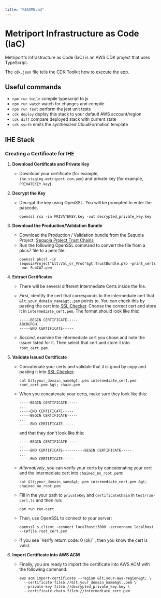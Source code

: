 ```yaml
---
title: "README.md"
---
```


# Metriport Infrastructure as Code (IaC)

Metriport's Infrastructure as Code (IaC) is an AWS CDK project that uses TypeScript.

The `cdk.json` file tells the CDK Toolkit how to execute the app.

## Useful commands

- `npm run build` compile typescript to js
- `npm run watch` watch for changes and compile
- `npm run test` perform the jest unit tests
- `cdk deploy` deploy this stack to your default AWS account/region
- `cdk diff` compare deployed stack with current state
- `cdk synth` emits the synthesized CloudFormation template

## IHE Stack

### Creating a Certificate for IHE

1. **Download Certificate and Private Key**

   - Download your certificate (for example, `ihe.staging.metriport.com.pem`) and private key (for example, `PRIVATEKEY.key`).

2. **Decrypt the Key**

   - Decrypt the key using OpenSSL. You will be prompted to enter the pascode.
     ```
     openssl rsa -in PRIVATEKEY.key -out decrypted_private_key.key
     ```

3. **Download the Production/Validation Bundle**

   - Download the Production / Validation bundle from the Sequoia Project:
     [Sequoia Project Trust Chains](https://directtrust.zohodesk.com/portal/en/kb/articles/installing-sequoia-project-trust-chains)
   - Run the following OpenSSL command to convert the file from a pkcs7 file to a pem file:
     ```
     openssl pkcs7 -in sequoiaProject"&lt;Val_or_Prod"&gt;TrustBundle.p7b -print_certs -out SubCA2.pem
     ```

4. **Extract Certificates**

   - There will be several different Intermediate Certs inside the file.
   - _First_, identify the cert that corresponds to the intermediate cert that `&lt;your_domain_name&gt;.pem` points to. You can check this by pasting the cert into [SSL Checker](https://tools.keycdn.com/ssl). Choose the correct cert and store it in `intermediate_cert.pem`. The format should look like this:

     ```
     -----BEGIN CERTIFICATE-----
     ABCDEFGH...
     -----END CERTIFICATE-----
     ```

   - _Second_, examine the intermediate cert you chose and note the issuer listed for it. Then select that cert and store it into `root_cert.pem`.

5. **Validate Issued Certificate**

   - Concatenate your certs and validate that it is good by copy and pasting it into [SSL Checker](https://tools.keycdn.com/ssl):
     ```
     cat &lt;your_domain_name&gt;.pem intermediate_cert.pem root_cert.pem &gt; chain.pem
     ```
   - When you concatenate your certs, make sure they look like this:

     ```
     -----BEGIN CERTIFICATE-----
     ...
     -----END CERTIFICATE-----
     -----BEGIN CERTIFICATE-----
     ...
     -----END CERTIFICATE-----
     ```

     and that they don't look like this:

     ```
     -----BEGIN CERTIFICATE-----
     ...
     -----END CERTIFICATE----------BEGIN CERTIFICATE-----
     ...
     -----END CERTIFICATE-----
     ```

   - _Alternatively_, you can verify your certs by concatenating your cert and the intermediate cert into `chained_no_root.pe`m:
     ```
     cat &lt;your_domain_name&gt;.pem intermediate_cert.pem &gt; chained_no_root.pem
     ```
   - Fill in the your path to `privateKey` and `certificateChain` in `test/run-cert.ts` and then run:
     ```
     npm run run-cert
     ```
   - Then, use OpenSSL to connect to your server:
     ```
     openssl s_client -connect localhost:3000 -servername localhost --CAfile root_cert.pem
     ```
   - If you see `Verify return code: 0 (ok)``, then you know the cert is valid.

6. **Import Certificate into AWS ACM**
   - Finally, you are ready to import the certificate into AWS ACM with the following command:
     ```
     aws acm import-certificate --region &lt;your-aws-region&gt; \
       --certificate fileb://&lt;your_domain_name&gt;.pem \
       --private-key fileb://decrypted_private_key.key \
       --certificate-chain fileb://intermediate_cert.pem
     ```
